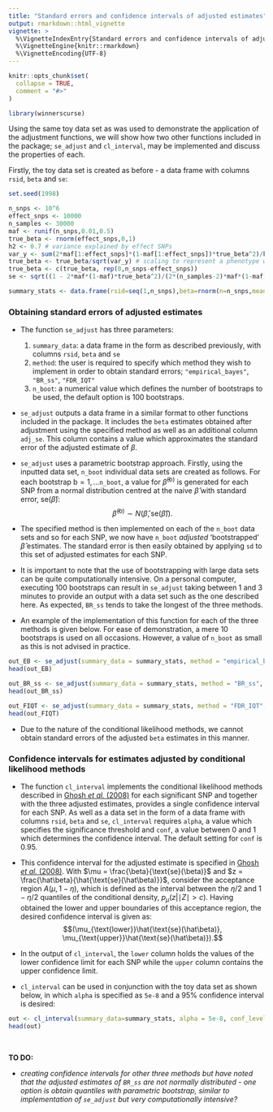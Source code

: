 ```yaml
---
title: "Standard errors and confidence intervals of adjusted estimates"
output: rmarkdown::html_vignette
vignette: >
  %\VignetteIndexEntry{Standard errors and confidence intervals of adjusted estimates}
  %\VignetteEngine{knitr::rmarkdown}
  %\VignetteEncoding{UTF-8}
---
```


```r
knitr::opts_chunk$set(
  collapse = TRUE,
  comment = "#>"
)
```

```r
library(winnerscurse)
```


Using the same toy data set as was used to demonstrate the application of the adjustment functions, we will show how two other functions included in the package; `se_adjust` and `cl_interval`, may be implemented and discuss the properties of each.  

Firstly, the toy data set is created as before - a data frame with columns `rsid`, `beta` and `se`:
```r
set.seed(1998)

n_snps <- 10^6
effect_snps <- 10000
n_samples <- 30000
maf <- runif(n_snps,0.01,0.5)
true_beta <- rnorm(effect_snps,0,1)
h2 <- 0.7 # variance explained by effect SNPs
var_y <- sum(2*maf[1:effect_snps]*(1-maf[1:effect_snps])*true_beta^2)/h2
true_beta <- true_beta/sqrt(var_y) # scaling to represent a phenotype with variance 1
true_beta <- c(true_beta, rep(0,n_snps-effect_snps))
se <- sqrt((1 - 2*maf*(1-maf)*true_beta^2)/(2*(n_samples-2)*maf*(1-maf)))

summary_stats <- data.frame(rsid=seq(1,n_snps),beta=rnorm(n=n_snps,mean=true_beta,sd=se),se=se)
```



### Obtaining standard errors of adjusted estimates 

- The function `se_adjust` has three parameters: 
  1. `summary_data`: a data frame in the form as described previously, with columns `rsid`, `beta` and `se`
  2. `method`: the user is required to specify which method they wish to implement in order to obtain standard errors; `"empirical_bayes"`, `"BR_ss"`, `"FDR_IQT"` 
  3. `n_boot`: a numerical value which defines the number of bootstraps to be used, the default option is 100 bootstraps.




-  `se_adjust` outputs a data frame in a similar format to other functions included in the package. It includes the `beta` estimates obtained after adjustment using the specified method as well as an additional column `adj_se`. This column contains a value which approximates the standard error of the adjusted estimate of $\beta$.   
 
- `se_adjust` uses a parametric bootstrap approach. Firstly, using the inputted data set, `n_boot` individual data sets are created as follows. For each bootstrap $\text{b} = 1, \dots$`n_boot`, a value for $\hat\beta^{(\text{b})}$ is generated for each SNP from a normal distribution centred at the naive $\hat\beta$ with standard error, $\text{se}(\hat\beta)$: $$\hat\beta^{(\text{b})} \sim N(\hat\beta, \text{se}(\hat\beta)).$$

- The specified method is then implemented on each of the `n_boot` data sets and so for each SNP, we now have `n_boot` *adjusted* 'bootstrapped' $\hat\beta$ estimates. The standard error is then easily obtained by applying `sd` to this set of adjusted estimates for each SNP.

- It is important to note that the use of bootstrapping with large data sets can be quite computationally intensive. On a personal computer, executing 100 bootstraps can result in `se_adjust` taking between 1 and 3 minutes to provide an output with a data set such as the one described here. As expected, `BR_ss` tends to take the longest of the three methods.

- An example of the implementation of this function for each of the three methods is given below. For ease of demonstration, a mere 10 bootstraps is used on all occasions. However, a value of `n_boot` as small as this is not advised in practice.

```r
out_EB <- se_adjust(summary_data = summary_stats, method = "empirical_bayes", n_boot=10)
head(out_EB)

out_BR_ss <- se_adjust(summary_data = summary_stats, method = "BR_ss", n_boot=10)
head(out_BR_ss)

out_FIQT <- se_adjust(summary_data = summary_stats, method = "FDR_IQT", n_boot=10)
head(out_FIQT)
```

- Due to the nature of the conditional likelihood methods, we cannot obtain standard errors of the adjusted `beta` estimates in this manner. 

### Confidence intervals for estimates adjusted by conditional likelihood methods 

- The function `cl_interval` implements the conditional likelihood methods described in [Ghosh *et al.* (2008)](https://www.ncbi.nlm.nih.gov/pmc/articles/PMC2665019/) for each significant SNP and together with the three adjusted estimates, provides a single confidence interval for each SNP. As well as a data set in the form of a data frame with columns `rsid`, `beta` and `se`, `cl_interval` requires `alpha`, a value which specifies the significance threshold and `conf`, a value between 0 and 1 which determines the confidence interval. The default setting for `conf` is 0.95.

- This confidence interval for the adjusted estimate is specified in [Ghosh *et al.* (2008)](https://www.ncbi.nlm.nih.gov/pmc/articles/PMC2665019/). With $\mu = \frac{\beta}{\text{se}(\beta)}$ and $z = \frac{\hat\beta}{\hat{\text{se}(\hat\beta)}}$, consider the acceptance region $A(\mu,1-\eta)$, which is defined as the interval between the $\eta/2$ and $1-\eta/2$ quantiles of the conditional density, $p_{\mu}(z | \mid Z \mid > c )$. Having obtained the lower and upper boundaries of this acceptance region, the desired confidence interval is given as: $$(\mu_{\text{lower}}\hat{\text{se}(\hat\beta)}, \mu_{\text{upper}}\hat{\text{se}(\hat\beta)}).$$                           

- In the output of `cl_interval`, the `lower` column holds the values of the lower confidence limit for each SNP while the `upper` column contains the upper confidence limit. 
- `cl_interval` can be used in conjunction with the toy data set as shown below, in which `alpha` is specified as `5e-8` and a 95% confidence interval is desired: 

```r
out <- cl_interval(summary_data=summary_stats, alpha = 5e-8, conf_level=0.95)
head(out)
```


$~$
$~$

**TO DO:** 

- *creating confidence intervals for other three methods but have noted that the adjusted estimates of `BR_ss` are not normally distributed - one option is obtain quantiles with parametric bootstrap, similar to implementation of `se_adjust` but very computationally intensive?*
